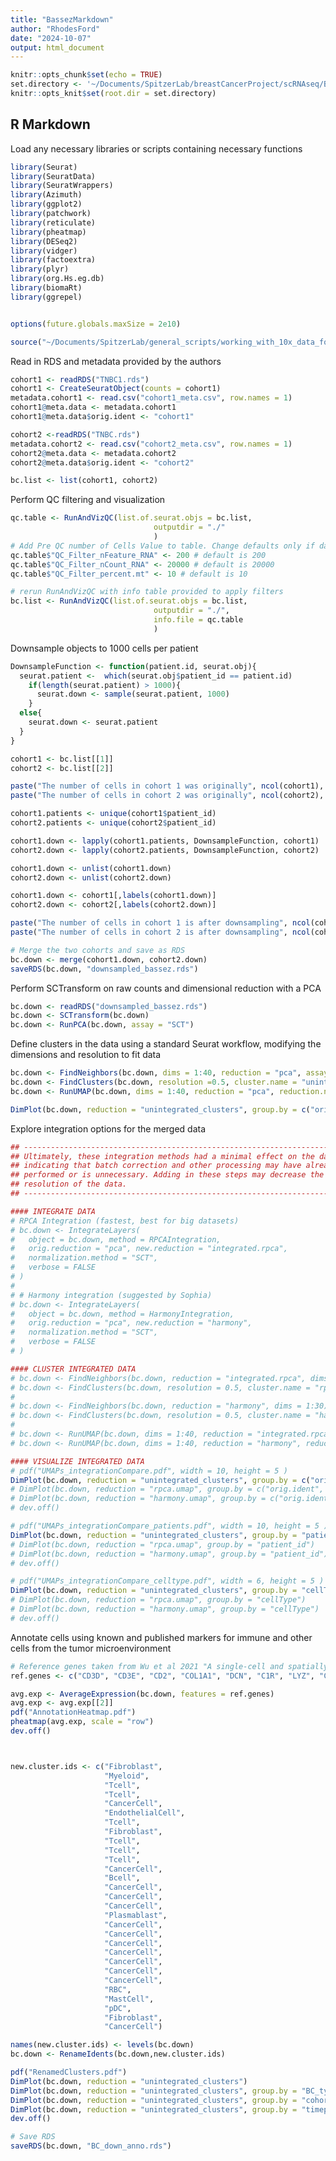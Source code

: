 ```yaml
---
title: "BassezMarkdown"
author: "RhodesFord"
date: "2024-10-07"
output: html_document
---
```


```r
knitr::opts_chunk$set(echo = TRUE)
set.directory <- '~/Documents/SpitzerLab/breastCancerProject/scRNAseq/Bassez/'
knitr::opts_knit$set(root.dir = set.directory)
```

## R Markdown

Load any necessary libraries or scripts containing necessary functions
```r
library(Seurat)
library(SeuratData)
library(SeuratWrappers)
library(Azimuth)
library(ggplot2)
library(patchwork)
library(reticulate)
library(pheatmap)
library(DESeq2)
library(vidger)
library(factoextra)
library(plyr)
library(org.Hs.eg.db)
library(biomaRt)
library(ggrepel)


options(future.globals.maxSize = 2e10)

source("~/Documents/SpitzerLab/general_scripts/working_with_10x_data_forRMD.R")
```

Read in RDS and metadata provided by the authors
```r
cohort1 <- readRDS("TNBC1.rds")
cohort1 <- CreateSeuratObject(counts = cohort1)
metadata.cohort1 <- read.csv("cohort1_meta.csv", row.names = 1)
cohort1@meta.data <- metadata.cohort1
cohort1@meta.data$orig.ident <- "cohort1"

cohort2 <-readRDS("TNBC.rds")
metadata.cohort2 <- read.csv("cohort2_meta.csv", row.names = 1)
cohort2@meta.data <- metadata.cohort2
cohort2@meta.data$orig.ident <- "cohort2"

bc.list <- list(cohort1, cohort2)
```

Perform QC filtering and visualization
```r
qc.table <- RunAndVizQC(list.of.seurat.objs = bc.list, 
                                outputdir = "./"
                                )
# Add Pre QC number of Cells Value to table. Change defaults only if data quality suggests it is worth it.
qc.table$"QC_Filter_nFeature_RNA" <- 200 # default is 200
qc.table$"QC_Filter_nCount_RNA" <- 20000 # default is 20000
qc.table$"QC_Filter_percent.mt" <- 10 # default is 10

# rerun RunAndVizQC with info table provided to apply filters
bc.list <- RunAndVizQC(list.of.seurat.objs = bc.list, 
                                outputdir = "./",
                                info.file = qc.table
                                )

```

Downsample objects to 1000 cells per patient
```r
DownsampleFunction <- function(patient.id, seurat.obj){
  seurat.patient <-  which(seurat.obj$patient_id == patient.id)
    if(length(seurat.patient) > 1000){
      seurat.down <- sample(seurat.patient, 1000)
    }
  else{
    seurat.down <- seurat.patient
  }
}

cohort1 <- bc.list[[1]]
cohort2 <- bc.list[[2]]

paste("The number of cells in cohort 1 was originally", ncol(cohort1), sep = "")
paste("The number of cells in cohort 2 was originally", ncol(cohort2), sep = "")

cohort1.patients <- unique(cohort1$patient_id)
cohort2.patients <- unique(cohort2$patient_id)

cohort1.down <- lapply(cohort1.patients, DownsampleFunction, cohort1)
cohort2.down <- lapply(cohort2.patients, DownsampleFunction, cohort2)

cohort1.down <- unlist(cohort1.down)
cohort2.down <- unlist(cohort2.down)

cohort1.down <- cohort1[,labels(cohort1.down)]
cohort2.down <- cohort2[,labels(cohort2.down)]

paste("The number of cells in cohort 1 is after downsampling", ncol(cohort1.down), sep = "")
paste("The number of cells in cohort 2 is after downsampling", ncol(cohort2.down), sep = "")

# Merge the two cohorts and save as RDS
bc.down <- merge(cohort1.down, cohort2.down)
saveRDS(bc.down, "downsampled_bassez.rds")
```

Perform SCTransform on raw counts and dimensional reduction with a PCA
```r
bc.down <- readRDS("downsampled_bassez.rds")
bc.down <- SCTransform(bc.down)
bc.down <- RunPCA(bc.down, assay = "SCT")
```

Define clusters in the data using a standard Seurat workflow, modifying the dimensions and resolution to fit data
```r
bc.down <- FindNeighbors(bc.down, dims = 1:40, reduction = "pca", assay = "SCT")
bc.down <- FindClusters(bc.down, resolution =0.5, cluster.name = "unintegrated_clusters", assay = "SCT")
bc.down <- RunUMAP(bc.down, dims = 1:40, reduction = "pca", reduction.name = "unintegrated_clusters", assay = "SCT")

DimPlot(bc.down, reduction = "unintegrated_clusters", group.by = c("orig.ident", "unintegrated_clusters"))
```

Explore integration options for the merged data
```r
## -----------------------------------------------------------------------------
## Ultimately, these integration methods had a minimal effect on the data, 
## indicating that batch correction and other processing may have already been 
## performed or is unnecessary. Adding in these steps may decrease the biological 
## resolution of the data.
## -----------------------------------------------------------------------------

#### INTEGRATE DATA
# RPCA Integration (fastest, best for big datasets)
# bc.down <- IntegrateLayers(
#   object = bc.down, method = RPCAIntegration,
#   orig.reduction = "pca", new.reduction = "integrated.rpca",
#   normalization.method = "SCT",
#   verbose = FALSE
# )
# 
# # Harmony integration (suggested by Sophia)
# bc.down <- IntegrateLayers(
#   object = bc.down, method = HarmonyIntegration,
#   orig.reduction = "pca", new.reduction = "harmony",
#   normalization.method = "SCT",
#   verbose = FALSE
# )

#### CLUSTER INTEGRATED DATA
# bc.down <- FindNeighbors(bc.down, reduction = "integrated.rpca", dims = 1:30)
# bc.down <- FindClusters(bc.down, resolution = 0.5, cluster.name = "rpca_clusters")
# 
# bc.down <- FindNeighbors(bc.down, reduction = "harmony", dims = 1:30)
# bc.down <- FindClusters(bc.down, resolution = 0.5, cluster.name = "harmony_clusters")
# 
# bc.down <- RunUMAP(bc.down, dims = 1:40, reduction = "integrated.rpca", reduction.name = "rpca.umap")
# bc.down <- RunUMAP(bc.down, dims = 1:40, reduction = "harmony", reduction.name = "harmony.umap")

#### VISUALIZE INTEGRATED DATA 
# pdf("UMAPs_integrationCompare.pdf", width = 10, height = 5 )
DimPlot(bc.down, reduction = "unintegrated_clusters", group.by = c("orig.ident", "unintegrated_clusters"))
# DimPlot(bc.down, reduction = "rpca.umap", group.by = c("orig.ident", "rpca_clusters"))
# DimPlot(bc.down, reduction = "harmony.umap", group.by = c("orig.ident", "harmony_clusters"))
# dev.off()

# pdf("UMAPs_integrationCompare_patients.pdf", width = 10, height = 5 )
DimPlot(bc.down, reduction = "unintegrated_clusters", group.by = "patient_id")
# DimPlot(bc.down, reduction = "rpca.umap", group.by = "patient_id")
# DimPlot(bc.down, reduction = "harmony.umap", group.by = "patient_id")
# dev.off()

# pdf("UMAPs_integrationCompare_celltype.pdf", width = 6, height = 5 )
DimPlot(bc.down, reduction = "unintegrated_clusters", group.by = "cellType")
# DimPlot(bc.down, reduction = "rpca.umap", group.by = "cellType")
# DimPlot(bc.down, reduction = "harmony.umap", group.by = "cellType")
# dev.off()

```

Annotate cells using known and published markers for immune and other cells from the tumor microenvironment
```r
# Reference genes taken from Wu et al 2021 "A single-cell and spatially resolved atlas of human breast cancers"
ref.genes <- c("CD3D", "CD3E", "CD2", "COL1A1", "DCN", "C1R", "LYZ", "CD68", "TYROBP", "CD24", "KRT19", "SCGB2A2", "EPCAM", "CD79A",  "MZB1", "MS4A1", "JCHAIN", "CLDN5", "FLT1", "RAMP2", "PECAM1", "CPA3", "TPSAB1", "TPSB2", "LILRA4", "CXCR3", "IRF7", "HBA1", "HBA2", "HBB")

avg.exp <- AverageExpression(bc.down, features = ref.genes)
avg.exp <- avg.exp[[2]]
pdf("AnnotationHeatmap.pdf")
pheatmap(avg.exp, scale = "row")
dev.off()



new.cluster.ids <- c("Fibroblast",
                     "Myeloid",
                     "Tcell",
                     "Tcell",
                     "CancerCell",
                     "EndothelialCell",
                     "Tcell",
                     "Fibroblast",
                     "Tcell",
                     "Tcell",
                     "Tcell",
                     "CancerCell",
                     "Bcell",
                     "CancerCell",
                     "CancerCell",
                     "CancerCell",
                     "Plasmablast",
                     "CancerCell",
                     "CancerCell",
                     "CancerCell",
                     "CancerCell",
                     "CancerCell",
                     "CancerCell",
                     "CancerCell",
                     "RBC",
                     "MastCell",
                     "pDC",
                     "Fibroblast",
                     "CancerCell")

names(new.cluster.ids) <- levels(bc.down)
bc.down <- RenameIdents(bc.down,new.cluster.ids)

pdf("RenamedClusters.pdf")
DimPlot(bc.down, reduction = "unintegrated_clusters")
DimPlot(bc.down, reduction = "unintegrated_clusters", group.by = "BC_type")
DimPlot(bc.down, reduction = "unintegrated_clusters", group.by = "cohort")
DimPlot(bc.down, reduction = "unintegrated_clusters", group.by = "timepoint")
dev.off()

# Save RDS
saveRDS(bc.down, "BC_down_anno.rds")

```

